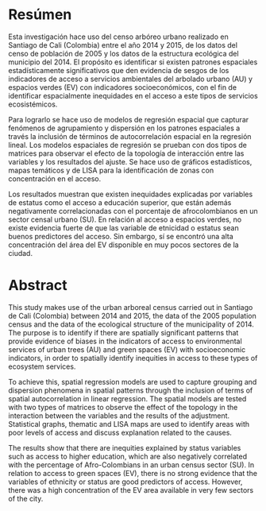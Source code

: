 # Resúmen {-}

Esta investigación hace uso del censo arbóreo urbano realizado en Santiago de Cali (Colombia) entre el año 2014 y 2015, de los datos del censo de población de 2005 y los datos de la estructura ecológica del municipio del 2014. El propósito es identificar si existen patrones espaciales estadísticamente significativos que den evidencia de sesgos de los indicadores de acceso a servicios ambientales del arbolado urbano (AU) y espacios verdes (EV) con indicadores socioeconómicos, con el fin de identificar espacialmente inequidades en el acceso a este tipos de servicios ecosistémicos.

Para lograrlo se hace uso de modelos de regresión espacial que capturar fenómenos de agrupamiento y dispersión en los patrones espaciales a través la inclusión de términos de autocorrelación espacial en la regresión lineal. Los modelos espaciales de regresión se prueban con dos tipos de matrices para observar el efecto de la topología de interacción entre las variables y los resultados del ajuste. Se hace uso de gráficos estadísticos, mapas temáticos y de LISA para la identificación de zonas con concentración en el acceso. 

Los resultados muestran que existen inequidades explicadas por variables de estatus como el acceso a educación superior, que están además negativamente correlacionadas con el porcentaje de afrocolombianos en un sector censal urbano (SU). En relación al acceso a espacios verdes, no existe evidencia fuerte de que las variable de etnicidad o estatus sean buenos predictores del acceso. Sin embargo, sí se encontró una alta concentración del área del EV disponible en muy pocos sectores de la ciudad. 

# Abstract {-}

This study makes use of the urban arboreal census carried out in Santiago de Cali (Colombia) between 2014 and 2015, the data of the 2005 population census and the data of the ecological structure of the municipality of 2014. The purpose is to identify if there are spatially significant patterns that provide evidence of biases in the indicators of access to environmental services of urban trees (AU) and green spaces (EV) with socioeconomic indicators, in order to spatially identify inequities in access to these types of ecosystem services.

To achieve this, spatial regression models are used to capture grouping and dispersion phenomena in spatial patterns through the inclusion of terms of spatial autocorrelation in linear regression. The spatial models are tested with two types of matrices to observe the effect of the topology in the interaction between the variables and the results of the adjustment. Statistical graphs, thematic and LISA maps are used to identify areas with poor levels of access and discuss explanation related to the causes.


The results show that there are inequities explained by status variables such as access to higher education, which are also negatively correlated with the percentage of Afro-Colombians in an urban census sector (SU). In relation to access to green spaces (EV), there is no strong evidence that the variables of ethnicity or status are good predictors of access. However, there was a high concentration of the EV area available in very few sectors of the city.
